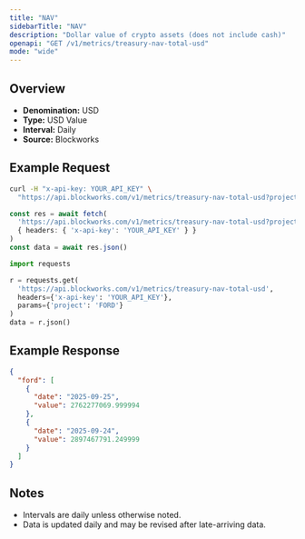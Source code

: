 ```yaml
---
title: "NAV"
sidebarTitle: "NAV"
description: "Dollar value of crypto assets (does not include cash)"
openapi: "GET /v1/metrics/treasury-nav-total-usd"
mode: "wide"
---
```


## Overview

- **Denomination:** USD
- **Type:** USD Value
- **Interval:** Daily
- **Source:** Blockworks

## Example Request

<CodeGroup>

```bash cURL
curl -H "x-api-key: YOUR_API_KEY" \
  "https://api.blockworks.com/v1/metrics/treasury-nav-total-usd?project=FORD"
```

```typescript TypeScript
const res = await fetch(
  'https://api.blockworks.com/v1/metrics/treasury-nav-total-usd?project=FORD',
  { headers: { 'x-api-key': 'YOUR_API_KEY' } }
)
const data = await res.json()
```

```python Python
import requests

r = requests.get(
  'https://api.blockworks.com/v1/metrics/treasury-nav-total-usd',
  headers={'x-api-key': 'YOUR_API_KEY'},
  params={'project': 'FORD'}
)
data = r.json()
```

</CodeGroup>

## Example Response

```json
{
  "ford": [
    {
      "date": "2025-09-25",
      "value": 2762277069.999994
    },
    {
      "date": "2025-09-24",
      "value": 2897467791.249999
    }
  ]
}
```

## Notes
- Intervals are daily unless otherwise noted.
- Data is updated daily and may be revised after late-arriving data.